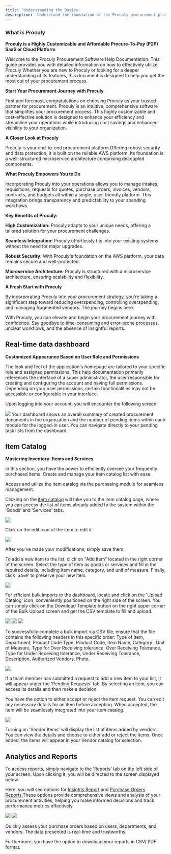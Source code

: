 ```yaml
---
title: 'Understanding the Basics'
description: 'Understand the foundation of the Proculy procurement platform and start your journey'
---
```


### What is Proculy

**Proculy is a Highly Customizable and Affordable Procure-To-Pay (P2P) SaaS or Cloud Platform**

Welcome to the Proculy Procurement Software Help Documentation. This guide provides you with detailed information on how to effectively utilize Proculy Whether you are new to Proculy or looking for a deeper understanding of its features, this document is designed to help you get the most out of your procurement process.


**Start Your Procurement Journey with Proculy**

First and foremost, congratulations on choosing Proculy as your trusted partner for procurement. Proculy is an intuitive, comprehensive software that simplifies your procurement process. This highly customizable and cost-effective solution is designed to enhance your efficiency and streamline your operations while introducing cost savings and enhanced visibility to your organization.

**A Closer Look at Proculy**

Proculy is your end-to-end procurement platform.Offering robust security and data protection, it is built  on the reliable AWS platform. Its foundation is a well-structured microservice architecture comprising decoupled components.

**What Proculy Empowers You to Do**

Incorporating Proculy into your operations allows you to manage intakes, requisitions, requests for quotes, purchase orders, invoices, vendors, contracts, and budgets all within a single, user-friendly platform. This integration brings transparency and predictability to your spending workflows.

**Key Benefits of Proculy:**

**High Customization:** Proculy adapts to your unique needs, offering a tailored solution for your procurement challenges.

**Seamless Integration:** Proculy effortlessly fits into your existing systems without the need for major upgrades.

**Robust Security:** With Proculy's foundation on the AWS platform, your data remains secure and well-protected.

**Microservice Architecture:** Proculy is structured with a microservice architecture, ensuring scalability and flexibility.


**A Fresh Start with Proculy**

By incorporating Proculy into your procurement strategy, you're taking a significant step toward reducing overspending, controlling overspending, and managing fragmented vendors. The journey begins here.

With Proculy, you can elevate and begin your procurement journey with confidence. Say goodbye to time-consuming and error-prone processes, unclear workflows, and the absence of insightful reports.

## Real-time data dashboard

**Customized Appearance Based on User Role and Permissions**

The look and feel of the application's homepage are tailored to your specific role and assigned permissions. This help documentation primarily references the interface of a super administrator, the user responsible for creating and configuring the account and having full permissions. Depending on your user permissions, certain functionalities may not be accessible or configurable in your interface.

Upon logging into your account, you will encounter the following screen:

<Frame>
    <img src="/images/1.png" style={{borderRadius: '0.5rem'}}/>
</Frame>

<Info>
Your dashboard shows an overall summary of created procurement documents in the organization and the number of pending items within each module for the logged-in user. You can navigate directly to your pending task lists from the dashboard.
</Info>

## Item Catalog

**Mastering Inventory: Items and Services**

In this section, you have the power to efficiently oversee your frequently purchased items. Create and manage your item catalog list with ease.

Access and utilize the item catalog via the purchasing module for seamless management.

Clicking on the <a href="https://buyer.proculy.com/app/inventory/item-master" target="_blank">item catalog</a> will take you to the item catalog page, where you can access the list of items already added to the system within the ‘Goods’ and ‘Services’ tabs.

<Frame>
    <img src="/images/2.png" style={{borderRadius: '0.5rem'}}/>
</Frame>

Click on the edit icon of the item to edit it.

<Frame>
    <img src="/images/3.png" style={{borderRadius: '0.5rem'}}/>
</Frame>

After you've made your modifications, simply save them.

To add a new item to the list, click on "Add Item" located in the right corner of the screen. Select the type of item as goods or services and fill in the required details, including item name, category, and unit of measure. Finally, click 'Save' to preserve your new item.

<Frame>
    <img src="/images/4.png" style={{borderRadius: '0.5rem'}}/>
</Frame>


For efficient bulk imports to the dashboard, locate and click on the 'Upload Catalog' icon, conveniently positioned on the right side of the screen. You can simply click on the Download Template button on the right upper corner of the Bulk Upload screen and get the CSV template to fill and upload.

<Frame>
    <img src="/images/5.png" style={{borderRadius: '0.5rem'}}/>
</Frame>
<Frame>
    <img src="/images/6.png" style={{borderRadius: '0.5rem'}}/>
</Frame>

<Frame>
    <img src="/images/7.png" style={{borderRadius: '0.5rem'}}/>
</Frame>

To successfully complete a bulk import via CSV file, ensure that the file contains the following headers in this specific order: Type of Item, Department, Product Code Type, Product Code, Item Name, Category , Unit of Measure, Type for Over Receiving tolerance, Over Receiving Tolerance, Type for Under Receiving tolerance, Under Receiving Tolerance, Description, Authorized Vendors, Photo.

<Frame>
    <img src="/images/8.png" style={{borderRadius: '0.5rem'}}/>
</Frame>

If a team member has submitted a request to add a new item to your list, it will appear under the 'Pending Requests' tab. By selecting an item, you can access its details and then make a decision.

You have the option to either accept or reject the item request. You can edit any necessary details for an item before accepting. When accepted, the item will be seamlessly integrated into your item catalog.

<Frame>
    <img src="/images/9.png" style={{borderRadius: '0.5rem'}}/>
</Frame>

Turning on 'Vendor Items' will display the list of items added by vendors. You can view the details and choose to either add or reject the items. Once added, the items will appear in your Vendor catalog for selection.


## Analytics and Reports

To access reports, simply navigate to the 'Reports' tab on the left side of your screen. Upon clicking it, you will be directed to the screen displayed below.

Here, you will see options for <a href="https://buyer.proculy.com/app/reports/common-reports" target="_blank">Insights Report</a>  and <a href="https://proculy.com/app/reports/purchase-orders-by-users" target="_blank">Purchase Orders Reports.</a>These options provide comprehensive views and analysis of your procurement activities, helping you make informed decisions and track performance metrics effectively.

<Frame>
    <img src="/images/10.png" style={{borderRadius: '0.5rem'}}/>
</Frame>

<Frame>
    <img src="/images/11.png" style={{borderRadius: '0.5rem'}}/>
</Frame>

Quickly assess your purchase orders based on users, departments, and vendors.  The data presented is real-time and trustworthy.

Furthermore, you have the option to download your reports  in CSV/ PDF format.



